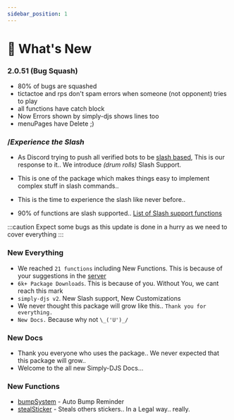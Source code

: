 ```yaml
---
sidebar_position: 1
---
```


# 🎉 What's New

### 2.0.51 (Bug Squash)
- 80% of bugs are squashed
- tictactoe and rps don't spam errors when someone (not opponent) tries to play
- all functions have catch block
- Now Errors shown by simply-djs shows lines too
- menuPages have Delete ;)


### /*Experience the Slash*
- As Discord trying to push all verified bots to be [slash based](https://support-dev.discord.com/hc/en-us/articles/4404772028055-Message-Content-Access-Deprecation-for-Verified-Bots), This is our response to it.. We introduce *(drum rolls)* Slash Support.
- This is one of the package which makes things easy to implement complex stuff in slash commands..
- This is the time to experience the slash like never before.. 

- 90% of functions are slash supported.. [List of Slash support functions](/docs/slash)

:::caution
Expect some bugs as this update is done in a hurry as we need to cover everything
:::

### New Everything
- We reached `21 functions` including New Functions. This is because of your suggestions in the [server](https://discord.gg/3JzDV9T5Fn)
- `6k+ Package Downloads`. This is because of you. Without You, we cant reach this mark
- `simply-djs v2`. New Slash support, New Customizations
- We never thought this package will grow like this.. `Thank you for everything.`
- `New Docs.` Because why not `\_('U')_/`

### New Docs
- Thank you everyone who uses the package.. We never expected that this package will grow..
- Welcome to the all new Simply-DJS Docs...

### New Functions
- [bumpSystem](/docs/Systems/bumpSystem) - Auto Bump Reminder
- [stealSticker](/docs/General/stealSticker) - Steals others stickers.. In a Legal way.. really.